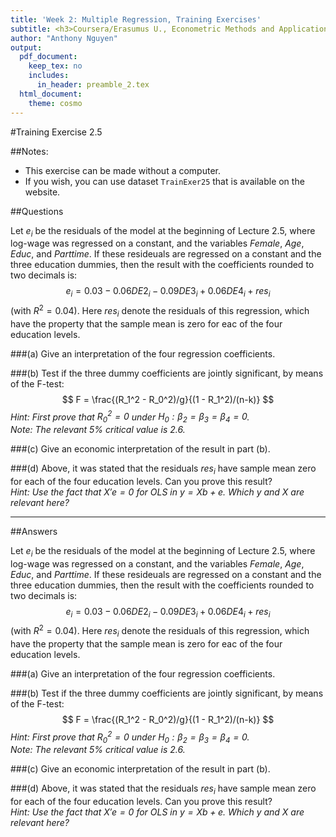 ```yaml
---
title: 'Week 2: Multiple Regression, Training Exercises'
subtitle: <h3>Coursera/Erasumus U., Econometric Methods and Applications</h3>
author: "Anthony Nguyen"
output:
  pdf_document: 
    keep_tex: no
    includes:
      in_header: preamble_2.tex
  html_document:
    theme: cosmo
---
```

\makeatletter
\g@addto@macro\bfseries{\boldmath}
\makeatother

#Training Exercise 2.5 
  
##Notes:  
  
+ This exercise can be made without a computer.  
+ If you wish, you can use dataset `TrainExer25` that is available on the website.  
    
##Questions  
  
Let $e_i$ be the residuals of the model at the beginning of Lecture 2.5, where log-wage was regressed on a constant, and the variables *Female*, *Age*, *Educ*, and *Parttime*. If these resideuals are regressed on a constant and the three education dummies, then the result with the coefficients rounded to two decimals is:  
$$
e_i = 0.03 - 0.06DE2_i - 0.09DE3_i + 0.06DE4_i + res_i
$$
(with $R^2 = 0.04$). Here $res_i$ denote the residuals of this regression, which have the property that the sample mean is zero for eac of the four education levels.  
  
###(a) Give an interpretation of the four regression coefficients.    
  
###(b) Test if the three dummy coefficients are jointly significant, by means of the F-test:  
$$
F = \frac{(R_1^2 - R_0^2)/g}{(1 - R_1^2)/(n-k)}
$$
*Hint: First prove that $R_0^2 = 0$ under $H_0: \beta_2 = \beta_3 = \beta_4 = 0$.*  
*Note: The relevant 5% critical value is 2.6.*  
  
###(c) Give an economic interpretation of the result in part (b).  
  
###(d) Above, it was stated that the residuals $res_i$ have sample mean zero for each of the four education levels. Can you prove this result?  
*Hint: Use the fact that $X'e = 0$ for OLS in $y = Xb + e$. Which $y$ and $X$ are relevant here?*  
  
***
\pagebreak  
  
##Answers    
    
Let $e_i$ be the residuals of the model at the beginning of Lecture 2.5, where log-wage was regressed on a constant, and the variables *Female*, *Age*, *Educ*, and *Parttime*. If these resideuals are regressed on a constant and the three education dummies, then the result with the coefficients rounded to two decimals is:  
$$
e_i = 0.03 - 0.06DE2_i - 0.09DE3_i + 0.06DE4_i + res_i
$$
(with $R^2 = 0.04$). Here $res_i$ denote the residuals of this regression, which have the property that the sample mean is zero for eac of the four education levels.  
  
###(a) Give an interpretation of the four regression coefficients. 
  

  
###(b) Test if the three dummy coefficients are jointly significant, by means of the F-test:  
$$
F = \frac{(R_1^2 - R_0^2)/g}{(1 - R_1^2)/(n-k)}
$$
*Hint: First prove that $R_0^2 = 0$ under $H_0: \beta_2 = \beta_3 = \beta_4 = 0$.*  
*Note: The relevant 5% critical value is 2.6.*  
  
###(c) Give an economic interpretation of the result in part (b).  
  
###(d) Above, it was stated that the residuals $res_i$ have sample mean zero for each of the four education levels. Can you prove this result?  
*Hint: Use the fact that $X'e = 0$ for OLS in $y = Xb + e$. Which $y$ and $X$ are relevant here?*   